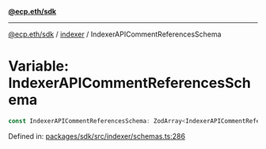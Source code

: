 [**@ecp.eth/sdk**](../../index.mdx)

***

[@ecp.eth/sdk](/sdk-reference/index.mdx) / [indexer](/sdk-reference/indexer/index.mdx) / IndexerAPICommentReferencesSchema

# Variable: IndexerAPICommentReferencesSchema

```ts
const IndexerAPICommentReferencesSchema: ZodArray<IndexerAPICommentReferencesSchemaType>;
```

Defined in: [packages/sdk/src/indexer/schemas.ts:286](https://github.com/ecp-eth/comments-monorepo/blob/main/packages/sdk/src/indexer/schemas.ts#L286)
